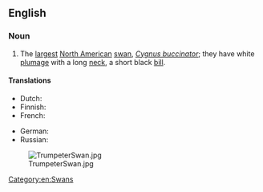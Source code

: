 ==English==

===Noun===
{{wikipedia}}
{{en-noun}}

# The [[largest]] [[North American]] [[swan]], ''[[Cygnus buccinator]]''; they have white [[plumage]] with a long [[neck]], a short black [[bill]].

====Translations====
{{trans-top|''Cygnus buccinator''}}
* Dutch: {{t|nl|trompetzwaan|f}}
* Finnish: {{t+|fi|trumpettijoutsen}}
* French: {{t|fr|cygne trompette|m}}
{{trans-mid}}
* German: {{t|de|Trompeterschwan}}
* Russian: {{t+|ru|ле́бедь-труба́ч|m}}
{{trans-bottom}}

[[Image:TrumpeterSwan.jpg|thumb]]

[[Category:en:Swans]]